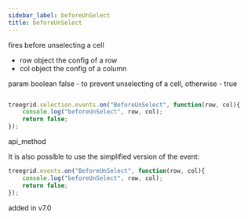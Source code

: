 ```yaml
---
sidebar_label: beforeUnSelect
title: beforeUnSelect
---
```



          


<Short>
 fires before unselecting a cell



</Short>




- row		object		the config of a row
- col       object      the config of a column


param   boolean     false - to prevent unselecting of a cell, otherwise - true




~~~js

treegrid.selection.events.on("BeforeUnSelect", function(row, col){
    console.log("beforeUnSelect", row, col); 
    return false;
});


~~~
 api_method

<Descr>

It is also possible to use the simplified version of the event:

~~~js
treegrid.events.on("BeforeUnSelect", function(row, col){
    console.log("beforeUnSelect", row, col); 
    return false;
});
~~~




</Descr>



added in v7.0

